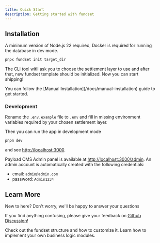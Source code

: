 ```yaml
---
title: Quick Start
description: Getting started with fundset
---
```


## Installation

A minimum version of Node.js 22 required, Docker is required for running the database in dev mode.

```bash tab="pnpm"
pnpx fundset init target_dir
```

The CLI tool witll ask you to choose the settlement layer to use and after that, new fundset template should be initialized.
Now you can start shipping!

<Callout title="From Existing Codebase?">
  You can follow the [Manual Installation](/docs/manual-installation) guide to get started.
</Callout>

### Development

Rename the `.env.example` file to `.env` and fill in missing environment variables required by your chosen settlement layer.

Then you can run the app in development mode

```bash tab="pnpm"
pnpm dev
```

and see [http://localhost:3000](http://localhost:3000).

Payload CMS Admin panel is available at [http://localhost:3000/admin](http://localhost:3000/admin). An admin account is automatically created with the following credentials:

- email: `admin@admin.com`
- password: `Admin1234`

## Learn More

New to here? Don't worry, we'll be happy to answer your questions

If you find anything confusing, please give your feedback on [Github Discussion](https://github.com/codefunded/fundset/discussions)!

<Cards>
  <Card href="/docs/structure" title="Fundset Structure">
    Check out the fundset structure and how to customize it.
  </Card>
  <Card href="/docs/how-to-implement-module" title="Modules">
    Learn how to implement your own business logic modules.
  </Card>
</Cards>
